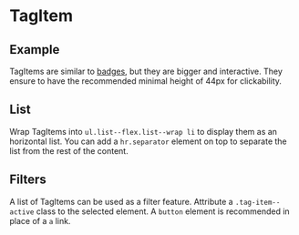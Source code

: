 
<Meta of={TagItemStories} />

# TagItem

## Example

TagItems are similar to [badges](?path=/docs/components-badge--example), but they are bigger and interactive. They ensure to have the recommended minimal height of 44px for clickability.

<Canvas of={TagItemStories.Example} />

<Controls />

## List

Wrap TagItems into `ul.list--flex.list--wrap li` to display them as an horizontal list.
You can add a `hr.separator` element on top to separate the list from the rest of the content.

<Canvas of={TagItemStories.List} />

## Filters

A list of TagItems can be used as a filter feature.
Attribute a `.tag-item--active` class to the selected element.
A `button` element is recommended in place of a `a` link.

<Canvas of={TagItemStories.Filters} />

